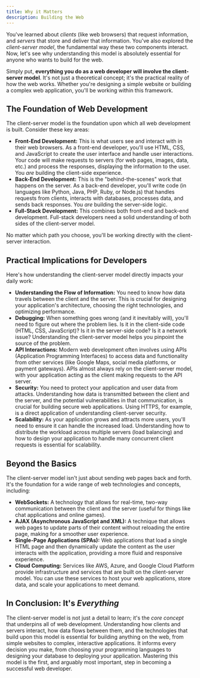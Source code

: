 ```yaml
---
title: Why it Matters
description: Building the Web
---
```


You've learned about _clients_ (like web browsers) that request information, and _servers_ that store and deliver that information. You've also explored the _client-server model_, the fundamental way these two components interact. Now, let's see why understanding this model is absolutely essential for anyone who wants to build for the web.

Simply put, **everything you do as a web developer will involve the client-server model**. It's not just a theoretical concept; it's the practical reality of how the web works. Whether you're designing a simple website or building a complex web application, you'll be working within this framework.

## The Foundation of Web Development

The client-server model is the foundation upon which all web development is built. Consider these key areas:

- **Front-End Development:** This is what users see and interact with in their web browsers. As a front-end developer, you'll use HTML, CSS, and JavaScript to create the user interface and handle user interactions. Your code will make requests to servers (for web pages, images, data, etc.) and process the responses, displaying the information to the user. You _are_ building the client-side experience.
- **Back-End Development:** This is the "behind-the-scenes" work that happens on the server. As a back-end developer, you'll write code (in languages like Python, Java, PHP, Ruby, or Node.js) that handles requests from clients, interacts with databases, processes data, and sends back responses. You _are_ building the server-side logic.
- **Full-Stack Development:** This combines both front-end and back-end development. Full-stack developers need a solid understanding of both sides of the client-server model.

No matter which path you choose, you'll be working directly with the client-server interaction.

## Practical Implications for Developers

Here's how understanding the client-server model directly impacts your daily work:

- **Understanding the Flow of Information:** You need to know how data travels between the client and the server. This is crucial for designing your application's architecture, choosing the right technologies, and optimizing performance.
- **Debugging:** When something goes wrong (and it inevitably will), you'll need to figure out where the problem lies. Is it in the client-side code (HTML, CSS, JavaScript)? Is it in the server-side code? Is it a network issue? Understanding the client-server model helps you pinpoint the source of the problem.
- **API Interactions:** Modern web development often involves using APIs (Application Programming Interfaces) to access data and functionality from other services (like Google Maps, social media platforms, or payment gateways). APIs almost always rely on the client-server model, with your application acting as the client making requests to the API server.
- **Security:** You need to protect your application and user data from attacks. Understanding how data is transmitted between the client and the server, and the potential vulnerabilities in that communication, is crucial for building secure web applications. Using HTTPS, for example, is a direct application of understanding client-server security.
- **Scalability:** As your application grows and attracts more users, you'll need to ensure it can handle the increased load. Understanding how to distribute the workload across multiple servers (load balancing) and how to design your application to handle many concurrent client requests is essential for scalability.

## Beyond the Basics

The client-server model isn't just about sending web pages back and forth. It's the foundation for a wide range of web technologies and concepts, including:

- **WebSockets:** A technology that allows for real-time, two-way communication between the client and the server (useful for things like chat applications and online games).
- **AJAX (Asynchronous JavaScript and XML):** A technique that allows web pages to update parts of their content without reloading the entire page, making for a smoother user experience.
- **Single-Page Applications (SPAs):** Web applications that load a single HTML page and then dynamically update the content as the user interacts with the application, providing a more fluid and responsive experience.
- **Cloud Computing:** Services like AWS, Azure, and Google Cloud Platform provide infrastructure and services that are built on the client-server model. You can use these services to host your web applications, store data, and scale your applications to meet demand.

## In Conclusion: It's _Everything_

The client-server model is not just a detail to learn; it's the _core concept_ that underpins all of web development. Understanding how clients and servers interact, how data flows between them, and the technologies that build upon this model is essential for building anything on the web, from simple websites to complex, interactive applications. It informs every decision you make, from choosing your programming languages to designing your database to deploying your application. Mastering this model is the first, and arguably most important, step in becoming a successful web developer.
